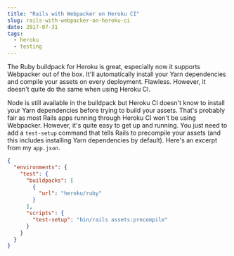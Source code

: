 ---
title: "Rails with Webpacker on Heroku CI"
slug: rails-with-webpacker-on-heroku-ci
date: 2017-07-31
tags:
  - heroku
  - testing
---

The Ruby buildpack for Heroku is great, especially now it supports Webpacker out of the box. It'll automatically install your Yarn dependencies and compile your assets on every deployment. Flawless. However, it doesn't quite do the same when using Heroku CI.

Node is still available in the buildpack but Heroku CI doesn't know to install your Yarn dependencies before trying to build your assets. That's probably fair as most Rails apps running through Heroku CI won't be using Webpacker. However, it's quite easy to get up and running. You just need to add a `test-setup` command that tells Rails to precompile your assets (and this includes installing Yarn dependencies by default). Here's an excerpt from my `app.json`.

```json
{
  "environments": {
    "test": {
      "buildpacks": [
        {
          "url": "heroku/ruby"
        }
      ],
      "scripts": {
        "test-setup": "bin/rails assets:precompile"
      }
    }
  }
}
```

